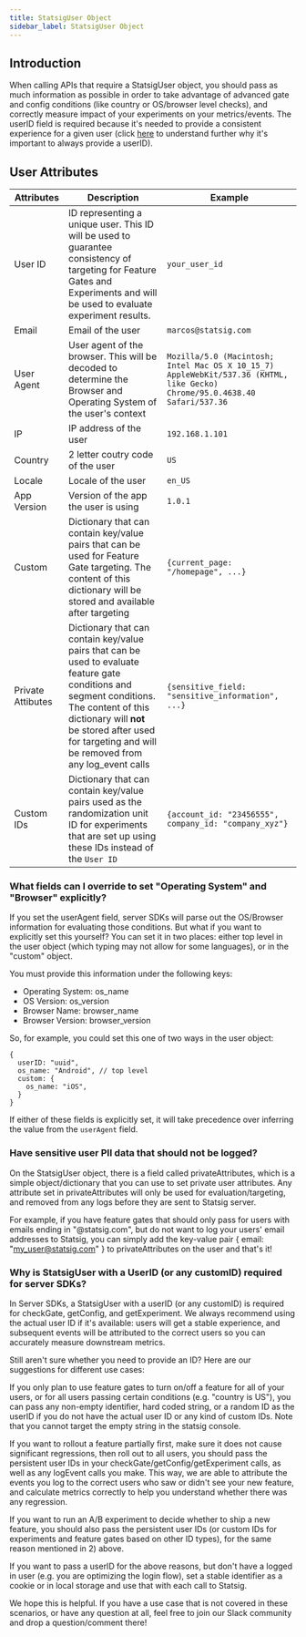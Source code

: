 ```yaml
---
title: StatsigUser Object
sidebar_label: StatsigUser Object
---
```


## Introduction

When calling APIs that require a StatsigUser object, you should pass as much information as possible in order to take advantage of advanced gate and config conditions (like country or OS/browser level checks), and correctly measure impact of your experiments on your metrics/events. The userID field is required because it's needed to provide a consistent experience for a given user (click [here](#why-is-statsiguser-with-a-userid-required-for-server-sdks) to understand further why it's important to always provide a userID).

## User Attributes

| Attributes        | Description                                                                                                                                                                                                          | Example                                                                                                                    |
| ----------------- | -------------------------------------------------------------------------------------------------------------------------------------------------------------------------------------------------------------------- | -------------------------------------------------------------------------------------------------------------------------- |
| User ID           | ID representing a unique user. This ID will be used to guarantee consistency of targeting for Feature Gates and Experiments and will be used to evaluate experiment results.                                         | `your_user_id`                                                                                                             |
| Email             | Email of the user                                                                                                                                                                                                    | `marcos@statsig.com`                                                                                                       |
| User Agent        | User agent of the browser. This will be decoded to determine the Browser and Operating System of the user's context                                                                                                  | `Mozilla/5.0 (Macintosh; Intel Mac OS X 10_15_7) AppleWebKit/537.36 (KHTML, like Gecko) Chrome/95.0.4638.40 Safari/537.36` |
| IP                | IP address of the user                                                                                                                                                                                               | `192.168.1.101`                                                                                                            |
| Country           | 2 letter coutry code of the user                                                                                                                                                                                     | `US`                                                                                                                       |
| Locale            | Locale of the user                                                                                                                                                                                                   | `en_US`                                                                                                                    |
| App Version       | Version of the app the user is using                                                                                                                                                                                 | `1.0.1`                                                                                                                    |
| Custom            | Dictionary that can contain key/value pairs that can be used for Feature Gate targeting. The content of this dictionary will be stored and available after targeting                                                 | `{current_page: "/homepage", ...}`                                                                                         |
| Private Attibutes | Dictionary that can contain key/value pairs that can be used to evaluate feature gate conditions and segment conditions. The content of this dictionary will **not** be stored after used for targeting and will be removed from any log_event calls | `{sensitive_field: "sensitive_information", ...}`                                                                          |
| Custom IDs        | Dictionary that can contain key/value pairs used as the randomization unit ID for experiments that are set up using these IDs instead of the `User ID`                                                               | `{account_id: "23456555", company_id: "company_xyz"}`                                                                      |

### What fields can I override to set "Operating System" and "Browser" explicitly?

If you set the userAgent field, server SDKs will parse out the OS/Browser information for evaluating those conditions.  But what if you want to explicitly set this yourself?  You can set it in two places: either top level in the user object (which typing may not allow for some languages), or in the "custom" object.

You must provide this information under the following keys:

- Operating System: os_name
- OS Version: os_version
- Browser Name: browser_name
- Browser Version: browser_version

So, for example, you could set this one of two ways in the user object:

```
{
  userID: "uuid",
  os_name: "Android", // top level
  custom: {
    os_name: "iOS",
  }
}
```

If either of these fields is explicitly set, it will take precedence over inferring the value from the `userAgent` field.

### Have sensitive user PII data that should not be logged?

On the StatsigUser object, there is a field called privateAttributes, which is a simple object/dictionary that you can use to set private user attributes. Any attribute set in privateAttributes will only be used for evaluation/targeting, and removed from any logs before they are sent to Statsig server.

For example, if you have feature gates that should only pass for users with emails ending in "@statsig.com", but do not want to log your users' email addresses to Statsig, you can simply add the key-value pair { email: "my_user@statsig.com" } to privateAttributes on the user and that's it!

### Why is StatsigUser with a UserID (or any customID) required for server SDKs?

In Server SDKs, a StatsigUser with a userID (or any customID) is required for checkGate, getConfig, and getExperiment. We always recommend using the actual user ID if it's available: users will get a stable experience, and subsequent events will be attributed to the correct users so you can accurately measure downstream metrics.

Still aren't sure whether you need to provide an ID? Here are our suggestions for different use cases:

If you only plan to use feature gates to turn on/off a feature for all of your users, or for all users passing certain conditions (e.g. "country is US"), you can pass any non-empty identifier, hard coded string, or a random ID as the userID if you do not have the actual user ID or any kind of custom IDs. Note that you cannot target the empty string in the statsig console.

If you want to rollout a feature partially first, make sure it does not cause significant regressions, then roll out to all users, you should pass the persistent user IDs in your checkGate/getConfig/getExperiment calls, as well as any logEvent calls you make. This way, we are able to attribute the events you log to the correct users who saw or didn't see your new feature, and calculate metrics correctly to help you understand whether there was any regression.

If you want to run an A/B experiment to decide whether to ship a new feature, you should also pass the persistent user IDs (or custom IDs for experiments and feature gates based on other ID types), for the same reason mentioned in 2) above.

If you want to pass a userID for the above reasons, but don't have a logged in user (e.g. you are optimizing the login flow), set a stable identifier as a cookie or in local storage and use that with each call to Statsig.

We hope this is helpful. If you have a use case that is not covered in these scenarios, or have any question at all, feel free to join our Slack community and drop a question/comment there!

